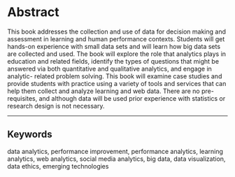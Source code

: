 # Abstract {.unnumbered}

This book addresses the collection and use of data for decision making and assessment in learning and human performance contexts. Students will get hands-on experience with small data sets and will learn how big data sets are collected and used. The book will explore the role that analytics plays in education and related fields, identify the types of questions that might be answered via both quantitative and qualitative analytics, and engage in analytic- related problem solving. This book will examine case studies and provide students with practice using a variety of tools and services that can help them collect and analyze learning and web data. There are no pre-requisites, and although data will be used prior experience with statistics or research design is not necessary.

<hr>

## Keywords {.unnumbered}

data analytics, performance improvement, performance analytics, learning analytics, web analytics, social media analytics, big data, data visualization, data ethics, emerging technologies

